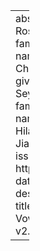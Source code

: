 ---
abstract: ''
author:
- name:
    family: Rosenfelder
    given: Ingrid
- name:
    family: Fruehwald
    given: Josef
- name:
    family: Brickhouse
    given: Christian
- name:
    family: Evanini
    given: Keelan
- name:
    family: Seyfarth
    given: Scott
- name:
    family: Gorman
    given: Kyle
- name:
    family: Prichard
    given: Hilary
- name:
    family: Yuan
    given: Jiahong
citation:
  container-title: ''
  issued: '2022'
  type: software
  url: https://github.com/JoFrhwld/FAVE
date: '2022'
date-format: YYYY
description: ''
params:
  notes: ''
title: FAVE (Forced Alignment and Vowel Extraction) Program Suite v2.0.0

---
